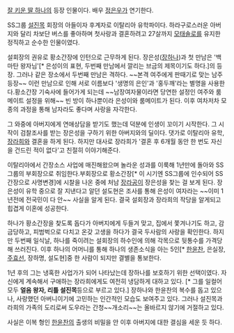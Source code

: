 [[잘 키운 딸 하나]]의 등장 인물이다. 배우 [[정은우]]가 연기한다.

SS그룹 [[설진목]] 회장의 아들이자 후계자로 이탈리아 유학파이다. 하라구로스러운 아버지와 달리 차보단 버스를 좋아하며 첫사랑과 결혼하려고 27살까지 [[모태솔로]]를 유지한 정직하고 순수한 인물이였다.

설회장의 권유로 황소간장에 인턴으로 근무하게 된다. 장은성([[장하나]])과 첫 만남은 '백마탄 왕자님'[* 은성이의 표현, 두번째 만남에서 깔리는 브금의 제목이기도 하다.]의 등장. 그러나 같은 장소에서 두번째 만남은 격하다. ~~본격 여주에게 판때기로 맞는 남주등장~~ 이런 만남으로 인해 서로 이름보다 '생명의 은인'과 '홍두깨'라는 별명을 사용한다.황소간장 기숙사에 들어가게 되는데 ~~남장여자물이라면 당연한 설정인 여주와 룸메이트 설정을 위해~~ 빈 방이 하나뿐이라 은성이와 룸메이트가 된다.  이후 여차저차 모종의 과정을 통해 남자라도 좋다며 사랑을 자각한다.

그 와중에 아버지에게 연애상담을 받기도 했는데 덕분에 인생이 꼬이기 시작한다. 그 시작이 검찰조사를 받는 장은성을 구하기 위한 아버지와의 딜이다. 댓가로 이탈리아 유학, [[장라희]]와 결혼을 하게 된다. 하지만 대사로 장라희가 '결혼 후 6개월 동안 한 번도 자신을 건드린 적이 없다'고 친절히 이야기해준다.

이탈리아에서 간장소스 사업에 매진해왔으며 놀라운 성과를 이룩해 1년만에 돌아와 SS그룹의 부회장으로 취임한다.부회장으로 황소간장[* 이 시기엔 SS그룹에 인수되어 SS간장으로 사명변경]에 시찰을 나온 중에 처남 [[장라공]]이 장은성을 찾는 걸 보게 된다. 장은성이 유학 중으로 잘 지낸다고 알던 설도현은 조사를 통해 은성이 여자라는 ~~이미 1년전에 전국민이 다 안~~ 사실을 알게 된다. 결국 설회장과 장라희의 작당을 알게되고 힙겹게 이혼에 성공한다.

하나가 황소간장을 찾도록 돕다가 아버지에게 두들겨 맞고, 집에서 쫓겨나기도 하고, 감금당하고, 피범벅으로 다치고 온갖 고생을 하다가 결국 두사람의 사랑을 확인한다. 하지만 두번째 일식날, 하나를 죽이려는 설회장의 하수인에 의해 각목으로 뒷통수를 가격당해 쓰러진다. 이후 하나의 어머니를 통해 하나의 생존소식을 아는 5인[* [[한윤찬]], 은실장, [[주효선]], 장하명, 설도현]중 한 사람이 되지만 결별을 통보한다.

1년 후의 그는 냉혹한 사업가가 되어 나타났는데 장하나를 보호하기 위한 선택이였다. 자신에게 계속해서 구애하는 장라희에게도 여전히 냉담하게 대하고 있다. [* 그를 일컬어 모두 '''얼음 왕자, 리틀 설진목'''등으로 부르고 있다.] 장하나와 한윤찬의 복수를 돕고 있으나, 사랑했던 아버니이기에 고민하는 인간적인 모습도 보여주고 있다. 그러나 설진목과 라희의 가족의 도리로써 도우라는 간청~~개소리~~는 올바르지 않기에 거절하고 있다.

사실은 이복 형인 [[한윤찬]]의 출생의 비밀을 안 이후 아버지에 대한 결심을 세운 듯 하다.
